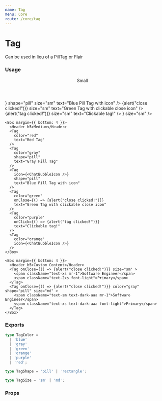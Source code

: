 ```yaml
---
name: Tag
menu: Core
route: /core/tag
---
```




# Tag

Can be used in lieu of a PillTag or Flair

### Usage

<Playground>
  <div>
    <Box margin={{ bottom: 4 }}>
      <Header h5>Small</Header>
      <Tag
        color="red"
        size="sm"
        text="Red Tag"
      />
      <Tag
        color="gray"
        shape="pill"
        size="sm"
        text="Gray Pill Tag"
      />
      <Tag
        icon={<ChatBubbleIcon />}
        shape="pill"
        size="sm"
        text="Blue Pill Tag with icon"
      />
      <Tag
        color="green"
        onClose={() => {alert("close clicked!")}}
        size="sm"
        text="Green Tag with clickable close icon"
      />
      <Tag
        color="purple"
        onClick={() => {alert("tag clicked!")}}
        size="sm"
        text="Clickable tag!"
      />
      <Tag
        color="orange"
        icon={<ChatBubbleIcon />}
        size="sm"
      />
    </Box>

    <Box margin={{ bottom: 4 }}>
      <Header h5>Medium</Header>
      <Tag
        color="red"
        text="Red Tag"
      />
      <Tag
        color="gray"
        shape="pill"
        text="Gray Pill Tag"
      />
      <Tag
        icon={<ChatBubbleIcon />}
        shape="pill"
        text="Blue Pill Tag with icon"
      />
      <Tag
        color="green"
        onClose={() => {alert("close clicked!")}}
        text="Green Tag with clickable close icon"
      />
      <Tag
        color="purple"
        onClick={() => {alert("tag clicked!")}}
        text="Clickable tag!"
      />
      <Tag
        color="orange"
        icon={<ChatBubbleIcon />}
      />
    </Box>

    <Box margin={{ bottom: 4 }}>
      <Header h5>Custom Content</Header>
      <Tag onClose={() => {alert("close clicked!")}} size="sm" >
        <span className="text-xs mr-1">Software Engineer</span>
        <span className="text-2xs font-light">Primary</span>
      </Tag>
      <Tag onClose={() => {alert("close clicked!")}} color="gray" shape="pill" size="md" >
        <span className="text-sm text-dark-aaa mr-1">Software Engineer</span>
        <span className="text-xs text-dark-aaa font-light">Primary</span>
      </Tag>
    </Box>
  </div>
</Playground>

### Exports

```ts
type TagColor =
  | 'blue'
  | 'gray'
  | 'green'
  | 'orange'
  | 'purple'
  | 'red';

type TagShape = 'pill' | 'rectangle';

type TagSize = 'sm' | 'md';
```

### Props

<Props of={Tag} />
